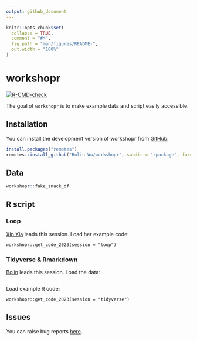 ```yaml
---
output: github_document
---
```


<!-- README.md is generated from README.Rmd. Please edit that file -->

```r
knitr::opts_chunk$set(
  collapse = TRUE,
  comment = "#>",
  fig.path = "man/figures/README-",
  out.width = "100%"
)
```

# workshopr

<!-- badges: start -->
[![R-CMD-check](https://github.com/Bolin-Wu/workshopr/actions/workflows/R-CMD-check.yaml/badge.svg)](https://github.com/Bolin-Wu/workshopr/actions/workflows/R-CMD-check.yaml)
<!-- badges: end -->

The goal of `workshopr` is to make example data and script easily accessible.

## Installation

You can install the development version of workshopr from [GitHub](https://github.com/Bolin-Wu/workshopr):

``` r
install.packages("remotes")
remotes::install_github("Bolin-Wu/workshopr", subdir = "rpackage", force = TRUE)
```

## Data

```r
workshopr::fake_snack_df 
```

## R script
### Loop 
[Xin Xia](https://ki-su-arc.se/staff/xin-xia/) leads this session. 
Load her example code:

```
workshopr::get_code_2023(session = "loop")
```

### Tidyverse & Rmarkdown
[Bolin](https://staff.ki.se/people/bolin-wu) leads this session.
Load the data:
```

```

Load example R code:
```
workshopr::get_code_2023(session = "tidyverse")
```

## Issues

You can raise bug reports [here](https://github.com/Bolin-Wu/workshopr/issues).
